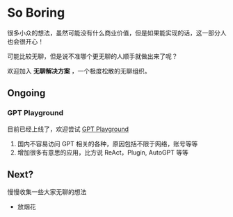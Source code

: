 # So Boring
 
很多小众的想法，虽然可能没有什么商业价值，但是如果能实现的话，这一部分人也会很开心！

可能比较无聊，但是说不准哪个更无聊的人顺手就做出来了呢？ 

欢迎加入 **无聊解决方案** ，一个极度松散的无聊组织。

## Ongoing

### GPT Playground
目前已经上线了，欢迎尝试 [GPT Playground](https://gpt.soboring.solutions)


1. 国内不容易访问 GPT 相关的各种，原因包括不限于网络，账号等等
2. 增加很多有意思的应用，比方说 ReAct，Plugin, AutoGPT 等等

## Next?

慢慢收集一些大家无聊的想法

- 放烟花
